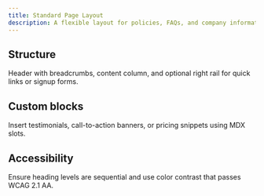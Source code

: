 ```yaml
---
title: Standard Page Layout
description: A flexible layout for policies, FAQs, and company information.
---
```


## Structure

Header with breadcrumbs, content column, and optional right rail for quick links or signup forms.

## Custom blocks

Insert testimonials, call-to-action banners, or pricing snippets using MDX slots.

## Accessibility

Ensure heading levels are sequential and use color contrast that passes WCAG 2.1 AA.

